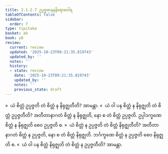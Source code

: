 ```yaml
---
title: 2.1.2.7 ဥပ္ပဇ္ဇမာနနနိရောဓဝါရ
tableOfContents: false
sidebar:
  order: 7
type: tipitaka
basket: ab
book: y8
review:
  current: review
  updated: '2025-10-23T09:21:35.819743'
  updated_by: ''
  notes: ''
  history:
  - state: review
    date: '2025-10-23T09:21:35.819743'
    updated_by: ''
    notes: ''
    previous_state: draft
---
```



<ReviewStatus review={frontmatter.review} showDetails={true} />

<HypothesisAnnotation frontmatter={frontmatter} />

<DynamicBreadcrumb />

<Division number="96" book="y8" e="ch" v="34" p="310">

<Paragraph number="450" book="y8">
»  ယံ စိတ္တံ ဥပ္ပဇ္ဇတိ တံ စိတ္တံ န နိရုဇ္ဈတီတိ? အာမန္တာ.
</Paragraph>

<Paragraph number="451" book="y8">
«  ယံ ဝါ ပန စိတ္တံ န နိရုဇ္ဈတိ တံ စိတ္တံ ဥပ္ပဇ္ဇတီတိ?
</Paragraph>

<Paragraph number="452" book="y8">
အတီတာနာဂတံ စိတ္တံ န နိရုဇ္ဈတိ, နော စ တံ စိတ္တံ ဥပ္ပဇ္ဇတိ. ဥပ္ပါဒက္ခဏေ စိတ္တံ န နိရုဇ္ဈတိ စေဝ ဥပ္ပဇ္ဇတိ စ.
</Paragraph>

<Paragraph number="453" book="y8">
»  ယံ စိတ္တံ န ဥပ္ပဇ္ဇတိ တံ စိတ္တံ နိရုဇ္ဈတီတိ?
</Paragraph>

<Paragraph number="454" book="y8">
အတီတာနာဂတံ စိတ္တံ န ဥပ္ပဇ္ဇတိ, နော စ တံ စိတ္တံ နိရုဇ္ဈတိ. ဘင်္ဂက္ခဏေ စိတ္တံ န ဥပ္ပဇ္ဇတိ စေဝ နိရုဇ္ဈတိ စ.
</Paragraph>

<Paragraph number="455" book="y8">
«  ယံ ဝါ ပန စိတ္တံ နိရုဇ္ဈတိ တံ စိတ္တံ န ဥပ္ပဇ္ဇတီတိ? အာမန္တာ.
</Paragraph>
</Division>